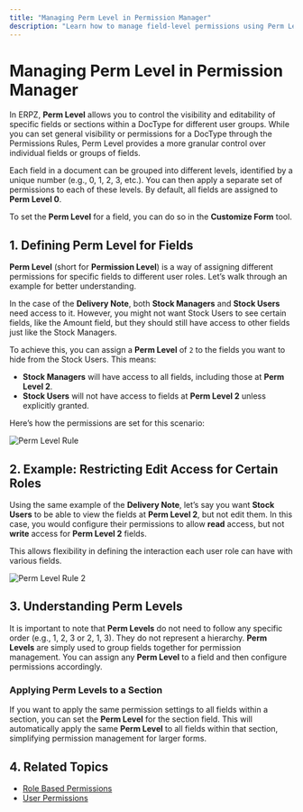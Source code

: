 ```yaml
---
title: "Managing Perm Level in Permission Manager"
description: "Learn how to manage field-level permissions using Perm Level in ERPZ."
---
```


# Managing Perm Level in Permission Manager

In ERPZ, **Perm Level** allows you to control the visibility and editability of specific fields or sections within a DocType for different user groups. While you can set general visibility or permissions for a DocType through the Permissions Rules, Perm Level provides a more granular control over individual fields or groups of fields.

Each field in a document can be grouped into different levels, identified by a unique number (e.g., 0, 1, 2, 3, etc.). You can then apply a separate set of permissions to each of these levels. By default, all fields are assigned to **Perm Level 0**.

To set the **Perm Level** for a field, you can do so in the **Customize Form** tool.

## 1. Defining Perm Level for Fields

**Perm Level** (short for **Permission Level**) is a way of assigning different permissions for specific fields to different user roles. Let’s walk through an example for better understanding.

In the case of the **Delivery Note**, both **Stock Managers** and **Stock Users** need access to it. However, you might not want Stock Users to see certain fields, like the Amount field, but they should still have access to other fields just like the Stock Managers.

To achieve this, you can assign a **Perm Level** of `2` to the fields you want to hide from the Stock Users. This means:

- **Stock Managers** will have access to all fields, including those at **Perm Level 2**.
- **Stock Users** will not have access to fields at **Perm Level 2** unless explicitly granted.

Here’s how the permissions are set for this scenario:

![Perm Level Rule]()

## 2. Example: Restricting Edit Access for Certain Roles

Using the same example of the **Delivery Note**, let’s say you want **Stock Users** to be able to view the fields at **Perm Level 2**, but not edit them. In this case, you would configure their permissions to allow **read** access, but not **write** access for **Perm Level 2** fields.

This allows flexibility in defining the interaction each user role can have with various fields.

![Perm Level Rule 2]()

## 3. Understanding Perm Levels

It is important to note that **Perm Levels** do not need to follow any specific order (e.g., 1, 2, 3 or 2, 1, 3). They do not represent a hierarchy. **Perm Levels** are simply used to group fields together for permission management. You can assign any **Perm Level** to a field and then configure permissions accordingly.

### Applying Perm Levels to a Section

If you want to apply the same permission settings to all fields within a section, you can set the **Perm Level** for the section field. This will automatically apply the same **Perm Level** to all fields within that section, simplifying permission management for larger forms.

## 4. Related Topics

- [Role Based Permissions](/users-and-permissions/permissions/role-based-permissions)
- [User Permissions](/users-and-permissions/permissions/user-permissions)
